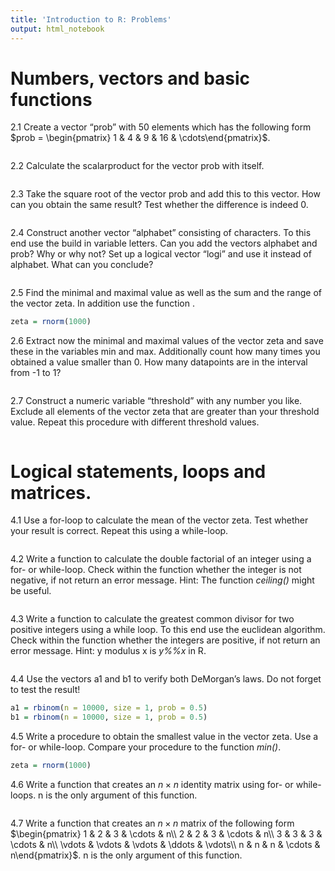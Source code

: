 ```yaml
---
title: 'Introduction to R: Problems'
output: html_notebook
---
```


# Numbers, vectors and basic functions
2.1 Create a vector "prob" with 50 elements which has the following form $prob = \begin{pmatrix} 1 & 4 & 9 & 16 & \cdots\end{pmatrix}$. 

```r

```


2.2 Calculate the scalarproduct for the vector prob with itself.

```r

```


2.3 Take the square root of the vector prob and add this to this vector. How can you obtain the same result? Test whether the difference is indeed 0.

```r

```


2.4 Construct another vector "alphabet" consisting of characters. To this end use the build in variable letters. Can you add the vectors alphabet and prob? Why or why not? Set up a logical vector "logi"  and use it instead of alphabet. What can you conclude?

```r

```


2.5 Find the minimal and maximal value as well as the sum and the range of the vector zeta. In addition use the function \emph{summary()}.

```r
zeta = rnorm(1000)
```


2.6 Extract now the minimal and maximal values of the vector zeta and save these in the variables min and max. Additionally count how many times you obtained a value smaller than 0. How many datapoints are in the interval from -1 to 1?

```r

```


2.7 Construct a numeric variable "threshold" with any number you like. Exclude all elements of the vector zeta that are greater than your threshold value. Repeat this procedure with different threshold values.

```r

```


# Logical statements, loops and matrices.
4.1 Use a for-loop to calculate the mean of the vector zeta. Test whether your result is correct. Repeat this using a while-loop.

```r

```


4.2 Write a function to calculate the double factorial of an integer using a for- or while-loop. Check within the function whether the integer is not negative, if not return an error message. Hint: The function _ceiling()_ might be useful.

```r

```


4.3 Write a function to calculate the greatest common divisor for two positive integers using a while loop. To this end use the euclidean algorithm. Check within the function whether the integers are positive, if not return an error message. Hint: y modulus x is _y%%x_ in R.

```r

```


4.4 Use the vectors a1 and b1 to verify both DeMorgan's laws. Do not forget to test the result!

```r
a1 = rbinom(n = 10000, size = 1, prob = 0.5)
b1 = rbinom(n = 10000, size = 1, prob = 0.5)
```


4.5 Write a procedure to obtain the smallest value in the vector zeta. Use a for- or while-loop. Compare your procedure to the function _min()_.

```r
zeta = rnorm(1000)
```

4.6 Write a function that creates an $n\times n$ identity matrix using for- or while-loops. n is the only argument of this function.

```r

```

4.7 Write a function that creates an $n\times n$ matrix of the following form $\begin{pmatrix} 1 & 2 & 3 & \cdots & n\\ 2 & 2 & 3 & \cdots & n\\ 3 & 3 & 3 & \cdots & n\\ \vdots & \vdots & \vdots & \ddots & \vdots\\ n & n & n & \cdots & n\end{pmatrix}$. n is the only argument of this function.